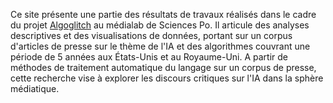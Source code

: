 Ce site présente une partie des résultats de travaux réalisés dans le cadre du projet  [Algoglitch](https://medialab.sciencespo.fr/activites/algoglitch/) au médialab de Sciences Po. Il articule des analyses descriptives et des visualisations de données, portant sur un corpus d'articles de presse sur le thème de l'IA et des algorithmes couvrant une période de 5 années aux États-Unis et au Royaume-Uni. A partir de méthodes de traitement automatique du langage sur un corpus de presse, cette recherche vise à explorer les discours critiques sur l'IA dans la sphère médiatique. 
